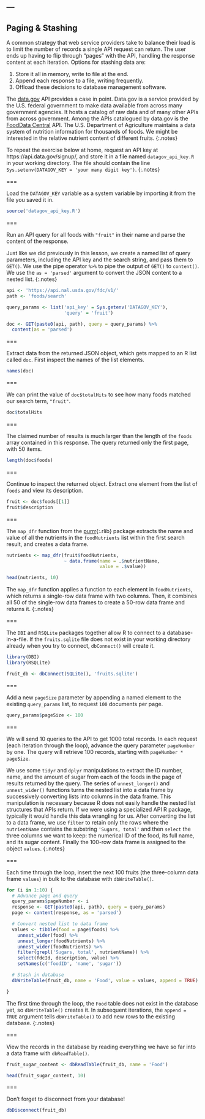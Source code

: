 ---
---

## Paging & Stashing

A common strategy that web service providers take to balance their
load is to limit the number of records a single API request can
return. The user ends up having to flip through "pages" with the API,
handling the response content at each iteration. Options for stashing
data are:

1. Store it all in memory, write to file at the end.
1. Append each response to a file, writing frequently.
1. Offload these decisions to database management software.

The [data.gov](https://www.data.gov) API provides a case in point. 
Data.gov is a service provided by the U.S. federal government to make data available
from across many government agencies. It hosts a catalog of raw data and of many other
APIs from across government.
Among the APIs catalogued by data.gov is the [FoodData Central](https://fdc.nal.usda.gov/) API.
The U.S. Department of Agriculture maintains a data system of nutrition information 
for thousands of foods. 
We might be interested in the relative nutrient content of different fruits.
{:.notes}

To repeat the exercise below at home, request an API key at
https://api.data.gov/signup/, and store it in a file named `datagov_api_key.R`
in your working directory. The file should contain the line 
`Sys.setenv(DATAGOV_KEY = 'your many digit key')`.
{:.notes}

===

Load the `DATAGOV_KEY` variable as a system variable by importing it from the file you saved it in.

```r
source('datagov_api_key.R')
```

===

Run an API query for all foods with `"fruit"` in their name and parse the content of the response.

Just like we did previously in this lesson, we create a named list 
of query parameters, including the API key and the
search string, and pass them to `GET()`. We use the pipe operator `%>%` 
to pipe the output of `GET()` to `content()`. We use the `as = 'parsed'`
argument to convert the JSON content to a nested list.
{:.notes}

```r
api <- 'https://api.nal.usda.gov/fdc/v1/'
path <- 'foods/search'

query_params <- list('api_key' = Sys.getenv('DATAGOV_KEY'),
                     'query' = 'fruit')

doc <- GET(paste0(api, path), query = query_params) %>%
  content(as = 'parsed')
```

===

Extract data from the returned JSON object, which gets mapped to an
R list called `doc`.
First inspect the names of the list elements.

```r
names(doc)
```

===

We can print the value of `doc$totalHits` to see
how many foods matched our search term, `"fruit"`.

```r
doc$totalHits
```

===

The claimed number of results is much larger than the length
of the `foods` array contained in this response. The query returned only the
first page, with 50 items.

```r
length(doc$foods)
```

===

Continue to inspect the returned object. Extract one element from the list
of `foods` and view its description.

```r
fruit <- doc$foods[[1]]
fruit$description
```

===

The `map_dfr` function from the [purrr](){:.rlib} package extracts the name and
value of all the nutrients in the `foodNutrients` list within the first search
result, and creates a data frame.

```r
nutrients <- map_dfr(fruit$foodNutrients, 
                     ~ data.frame(name = .$nutrientName, 
                                  value = .$value))
```

```r
head(nutrients, 10)
```

The `map_dfr` function applies a function to each element in `foodNutrients`, which
returns a single-row data frame with two columns. Then, it combines all 50 of 
the single-row data frames to create a 50-row data frame and returns it.
{:.notes}

===

The `DBI` and `RSQLite` packages together allow R to connect to a 
database-in-a-file. If the `fruits.sqlite` file does not exist
in your working directory already when you try to connect,
`dbConnect()` will create it.

```r
library(DBI) 
library(RSQLite)

fruit_db <- dbConnect(SQLite(), 'fruits.sqlite') 
```

===

Add a new `pageSize` parameter by appending a named element
to the existing `query_params` list, to request `100` documents per page.

```r
query_params$pageSize <- 100
```

===

We will send 10 queries to the API to get 1000 total records.
In each request (each iteration through the loop), 
advance the query parameter `pageNumber` by one. 
The query will retrieve 100 records, starting with `pageNumber * pageSize`. 

We use some `tidyr` and `dplyr` manipulations to
extract the ID number, name, and the amount of sugar from each
of the foods in the page of results returned by the query. The series of 
`unnest_longer()` and `unnest_wider()` functions turns the nested list into 
a data frame by successively converting lists into columns in the data frame.
This manipulation is necessary because R does not easily handle the
nested list structures that APIs return. If we were using
a specialized API R package, typically it would handle this data wrangling 
for us. After converting the list to a data frame, we use `filter` to retain
only the rows where the `nutrientName` contains the substring `'Sugars, total'`
and then `select` the three columns we want to keep: the numerical ID of 
the food, its full name, and its sugar content. Finally the 100-row data
frame is assigned to the object `values`.
{:.notes}

===

Each time through the loop, insert the next 100 fruits 
(the three-column data frame `values`) 
in bulk to the database with `dbWriteTable()`.


```r
for (i in 1:10) {
  # Advance page and query
  query_params$pageNumber <- i
  response <- GET(paste0(api, path), query = query_params) 
  page <- content(response, as = 'parsed')

  # Convert nested list to data frame
  values <- tibble(food = page$foods) %>%
    unnest_wider(food) %>%
    unnest_longer(foodNutrients) %>%
    unnest_wider(foodNutrients) %>%
    filter(grepl('Sugars, total', nutrientName)) %>%
    select(fdcId, description, value) %>%
    setNames(c('foodID', 'name', 'sugar'))

  # Stash in database
  dbWriteTable(fruit_db, name = 'Food', value = values, append = TRUE)

}
```

The first time through the loop, the `Food` table does not exist in
the database yet, so `dbWriteTable()` creates it. In subsequent iterations,
the `append = TRUE` argument tells `dbWriteTable()` to add new rows to
the existing database.
{:.notes}

===

View the records in the database by reading
everything we have so far into a data frame
with `dbReadTable()`.

```r
fruit_sugar_content <- dbReadTable(fruit_db, name = 'Food')
```

```r
head(fruit_sugar_content, 10)
```

===

Don't forget to disconnect from your database!

```r
dbDisconnect(fruit_db)
```


